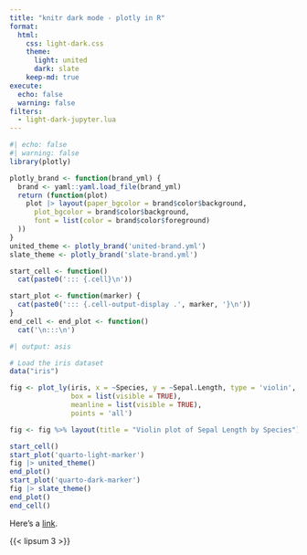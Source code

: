 ```yaml
---
title: "knitr dark mode - plotly in R"
format:
  html:
    css: light-dark.css
    theme:
      light: united
      dark: slate
    keep-md: true
execute:
  echo: false
  warning: false
filters:
  - light-dark-jupyter.lua
---
```


```r
#| echo: false
#| warning: false
library(plotly)

plotly_brand <- function(brand_yml) {
  brand <- yaml::yaml.load_file(brand_yml)
  return (function(plot)
    plot |> layout(paper_bgcolor = brand$color$background,
      plot_bgcolor = brand$color$background,
      font = list(color = brand$color$foreground)
  ))
}
united_theme <- plotly_brand('united-brand.yml')
slate_theme <- plotly_brand('slate-brand.yml')

start_cell <- function()
  cat(paste0('::: {.cell}\n'))

start_plot <- function(marker) {
  cat(paste0('::: {.cell-output-display .', marker, '}\n'))
}
end_cell <- end_plot <- function()
  cat('\n:::\n')
```

```r
#| output: asis

# Load the iris dataset
data("iris")

fig <- plot_ly(iris, x = ~Species, y = ~Sepal.Length, type = 'violin',
               box = list(visible = TRUE),
               meanline = list(visible = TRUE),
               points = 'all')

fig <- fig %>% layout(title = "Violin plot of Sepal Length by Species")

start_cell()
start_plot('quarto-light-marker')
fig |> united_theme()
end_plot()
start_plot('quarto-dark-marker')
fig |> slate_theme()
end_plot()
end_cell()

```

Here's a [link](https://example.com).

{{< lipsum 3 >}}
